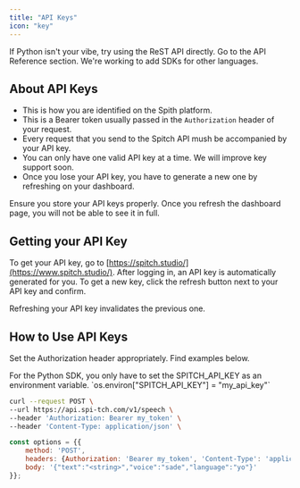 ```yaml
---
title: "API Keys"
icon: "key"
---
```


<Tip>
  If Python isn't your vibe, try using the ReST API directly. Go to the API Reference section.
  We're working to add SDKs for other languages.
</Tip>

## About API Keys

- This is how you are identified on the Spith platform.
- This is a Bearer token usually passed in the `Authorization` header of your request.
- Every request that you send to the Spitch API mush be accompanied by your API key.
- You can only have one valid API key at a time. We will improve key support soon.
- Once you lose your API key, you have to generate a new one by refreshing on your dashboard.

<Warning>
  Ensure you store your API keys properly. Once you refresh the dashboard page, you will not be able to see it in full.
</Warning>

## Getting your API Key

To get your API key, go to [https://spitch.studio/](https://www.spitch.studio/). After logging in, an API key is automatically generated for you. To get a new key, click the refresh button next to your API key and confirm.

<Note>
  Refreshing your API key invalidates the previous one.
</Note>

## How to Use API Keys

Set the Authorization header appropriately.
Find examples below.

<Note>
  For the Python SDK, you only have to set the SPITCH_API_KEY as an environment variable.
  `os.environ["SPITCH_API_KEY"] = "my_api_key"`
</Note>

<CodeGroup>

```sh curl
curl --request POST \
--url https://api.spi-tch.com/v1/speech \
--header 'Authorization: Bearer my_token' \
--header 'Content-Type: application/json' \
```


```javascript Javascript
const options = {{
    method: 'POST',
    headers: {Authorization: 'Bearer my_token', 'Content-Type': 'application/json'},
    body: '{"text":"<string>","voice":"sade","language":"yo"}'
}};
```

</CodeGroup>